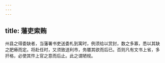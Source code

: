 ```yaml
---
---
---
```

title: 藩吏索贿
---



州县之得委缺者，当藩署书吏送委札到寓时，例须给以赏封，数之多寡，悉以其缺之肥瘠而定。将赴任时，又须致送利市，务餍其欲而后已。否则凡有文书上省，多扞格，必使其忤上官之意而后止。此之谓陋规。